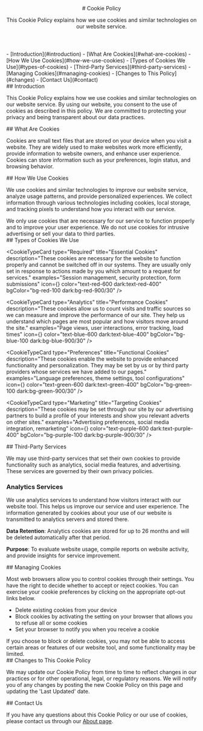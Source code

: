 
<Header>
# Cookie Policy

This Cookie Policy explains how we use cookies and similar technologies on our website service.
</Header>

<TableOfContents>
- [Introduction](#introduction)
- [What Are Cookies](#what-are-cookies)
- [How We Use Cookies](#how-we-use-cookies)
- [Types of Cookies We Use](#types-of-cookies)
- [Third-Party Services](#third-party-services)
- [Managing Cookies](#managing-cookies)
- [Changes to This Policy](#changes)
- [Contact Us](#contact)
</TableOfContents>

<Section id="introduction">
## Introduction

This Cookie Policy explains how we use cookies and similar technologies on our website service. By using our website, you consent to the use of cookies as described in this policy. We are committed to protecting your privacy and being transparent about our data practices.
</Section>

<Section id="what-are-cookies">
## What Are Cookies

Cookies are small text files that are stored on your device when you visit a website. They are widely used to make websites work more efficiently, provide information to website owners, and enhance user experience. Cookies can store information such as your preferences, login status, and browsing behavior.
</Section>

<Section id="how-we-use-cookies">
## How We Use Cookies

We use cookies and similar technologies to improve our website service, analyze usage patterns, and provide personalized experiences. We collect information through various technologies including cookies, local storage, and tracking pixels to understand how you interact with our service.

<InfoBox type="info" title="Important Note">
We only use cookies that are necessary for our service to function properly and to improve your user experience. We do not use cookies for intrusive advertising or sell your data to third parties.
</InfoBox>
</Section>

<Section id="types-of-cookies">
## Types of Cookies We Use

<CookieTypeCard
  type="Required"
  title="Essential Cookies"
  description="These cookies are necessary for the website to function properly and cannot be switched off in our systems. They are usually only set in response to actions made by you which amount to a request for services."
  examples="Session management, security protection, form submissions"
  icon={<Shield className="h-6 w-6" />}
  color="text-red-600 dark:text-red-400"
  bgColor="bg-red-100 dark:bg-red-900/30"
/>

<CookieTypeCard
  type="Analytics"
  title="Performance Cookies"
  description="These cookies allow us to count visits and traffic sources so we can measure and improve the performance of our site. They help us understand which pages are most popular and how visitors move around the site."
  examples="Page views, user interactions, error tracking, load times"
  icon={<BarChart3 className="h-6 w-6" />}
  color="text-blue-600 dark:text-blue-400"
  bgColor="bg-blue-100 dark:bg-blue-900/30"
/>

<CookieTypeCard
  type="Preferences"
  title="Functional Cookies"
  description="These cookies enable the website to provide enhanced functionality and personalization. They may be set by us or by third party providers whose services we have added to our pages."
  examples="Language preferences, theme settings, tool configurations"
  icon={<Settings className="h-6 w-6" />}
  color="text-green-600 dark:text-green-400"
  bgColor="bg-green-100 dark:bg-green-900/30"
/>

<CookieTypeCard
  type="Marketing"
  title="Targeting Cookies"
  description="These cookies may be set through our site by our advertising partners to build a profile of your interests and show you relevant adverts on other sites."
  examples="Advertising preferences, social media integration, remarketing"
  icon={<Target className="h-6 w-6" />}
  color="text-purple-600 dark:text-purple-400"
  bgColor="bg-purple-100 dark:bg-purple-900/30"
/>
</Section>

<Section id="third-party-services">
## Third-Party Services

We may use third-party services that set their own cookies to provide functionality such as analytics, social media features, and advertising. These services are governed by their own privacy policies.

### Analytics Services

We use analytics services to understand how visitors interact with our website tool. This helps us improve our service and user experience. The information generated by cookies about your use of our website is transmitted to analytics servers and stored there.

**Data Retention**: Analytics cookies are stored for up to 26 months and will be deleted automatically after that period.

**Purpose**: To evaluate website usage, compile reports on website activity, and provide insights for service improvement.
</Section>

<Section id="managing-cookies">
## Managing Cookies

Most web browsers allow you to control cookies through their settings. You have the right to decide whether to accept or reject cookies. You can exercise your cookie preferences by clicking on the appropriate opt-out links below.

- Delete existing cookies from your device
- Block cookies by activating the setting on your browser that allows you to refuse all or some cookies
- Set your browser to notify you when you receive a cookie

<InfoBox type="warning" title="Please Note">
If you choose to block or delete cookies, you may not be able to access certain areas or features of our website tool, and some functionality may be limited.
</InfoBox>
</Section>

<Section id="changes">
## Changes to This Cookie Policy

We may update our Cookie Policy from time to time to reflect changes in our practices or for other operational, legal, or regulatory reasons. We will notify you of any changes by posting the new Cookie Policy on this page and updating the 'Last Updated' date.
</Section>

<Section id="contact">
## Contact Us

If you have any questions about this Cookie Policy or our use of cookies, please contact us through our [About page](/about).
</Section>

